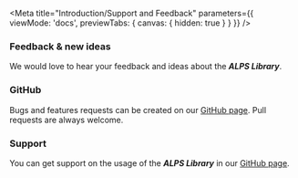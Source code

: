 
<Meta
    title="Introduction/Support and Feedback"
    parameters={{
        viewMode: 'docs',
        previewTabs: {
            canvas: { hidden: true }
        }
    }}
/>

### Feedback & new ideas

We would love to hear your feedback and ideas about the ***ALPS Library***.

### GitHub

Bugs and features requests can be created on our [GitHub page](https://github.com/adventistchurch/alps/tree/storybook). Pull requests are always welcome.

### Support

You can get support on the usage of the ***ALPS Library*** in our [GitHub page](https://github.com/adventistchurch/alps/tree/storybook).